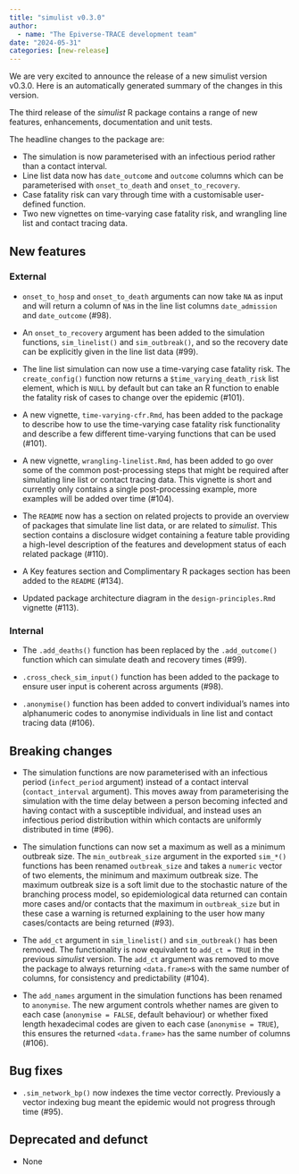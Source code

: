 ```yaml
---
title: "simulist v0.3.0"
author:
  - name: "The Epiverse-TRACE development team"
date: "2024-05-31"
categories: [new-release]
---
```


We are very excited to announce the release of a new simulist version v0.3.0.
Here is an automatically generated summary of the changes in this version.

The third release of the _simulist_ R package contains a range of new features, enhancements, documentation and unit tests. 

The headline changes to the package are:

* The simulation is now parameterised with an infectious period rather than a contact interval.
* Line list data now has `date_outcome` and `outcome` columns which can be parameterised with `onset_to_death` and `onset_to_recovery`.
* Case fatality risk can vary through time with a customisable user-defined function.
* Two new vignettes on time-varying case fatality risk, and wrangling line list and contact tracing data.

## New features

### External

* `onset_to_hosp` and `onset_to_death` arguments can now take `NA` as input and will return a column of `NA`s in the line list columns `date_admission` and `date_outcome` (#98).

* An `onset_to_recovery` argument has been added to the simulation functions, `sim_linelist()` and `sim_outbreak()`, and so the recovery date can be explicitly given in the line list data (#99).

* The line list simulation can now use a time-varying case fatality risk. The `create_config()` function now returns a `$time_varying_death_risk` list element, which is `NULL` by default but can take an R function to enable the fatality risk of cases to change over the epidemic (#101).

* A new vignette, `time-varying-cfr.Rmd`, has been added to the package to describe how to use the time-varying case fatality risk functionality and describe a few different time-varying functions that can be used (#101).

* A new vignette, `wrangling-linelist.Rmd`, has been added to go over some of the common post-processing steps that might be required after simulating line list or contact tracing data. This vignette is short and currently only contains a single post-processing example, more examples will be added over time (#104).

* The `README` now has a section on related projects to provide an overview of packages that simulate line list data, or are related to _simulist_. This section contains a disclosure widget containing a feature table providing a high-level description of the features and development status of each related package (#110).

* A Key features section and Complimentary R packages section has been added to the `README` (#134).

* Updated package architecture diagram in the `design-principles.Rmd` vignette (#113).

### Internal

* The `.add_deaths()` function has been replaced by the `.add_outcome()` function which can simulate death and recovery times (#99).

* `.cross_check_sim_input()` function has been added to the package to ensure user input is coherent across arguments (#98).

* `.anonymise()` function has been added to convert individual's names into alphanumeric codes to anonymise individuals in line list and contact tracing data (#106).

## Breaking changes

* The simulation functions are now parameterised with an infectious period (`infect_period` argument) instead of a contact interval (`contact_interval` argument). This moves away from parameterising the simulation with the time delay between a person becoming infected and having contact with a susceptible individual, and instead uses an infectious period distribution within which contacts are uniformly distributed in time (#96). 

* The simulation functions can now set a maximum as well as a minimum outbreak size. The `min_outbreak_size` argument in the exported `sim_*()` functions has been renamed `outbreak_size` and takes a `numeric` vector of two elements, the minimum and maximum outbreak size. The maximum outbreak size is a soft limit due to the stochastic nature of the branching process model, so epidemiological data returned can contain more cases and/or contacts that the maximum in `outbreak_size` but in these case a warning is returned explaining to the user how many cases/contacts are being returned (#93).

* The `add_ct` argument in `sim_linelist()` and `sim_outbreak()` has been removed. The functionality is now equivalent to `add_ct = TRUE` in the previous _simulist_ version. The `add_ct` argument was removed to move the package to always returning `<data.frame>`s with the same number of columns, for consistency and predictability (#104).

* The `add_names` argument in the simulation functions has been renamed to `anonymise`. The new argument controls whether names are given to each case (`anonymise = FALSE`, default behaviour) or whether fixed length hexadecimal codes are given to each case (`anonymise = TRUE`), this ensures the returned `<data.frame>` has the same number of columns (#106). 

## Bug fixes

* `.sim_network_bp()` now indexes the time vector correctly. Previously a vector indexing bug meant the epidemic would not progress through time (#95).

## Deprecated and defunct

* None

